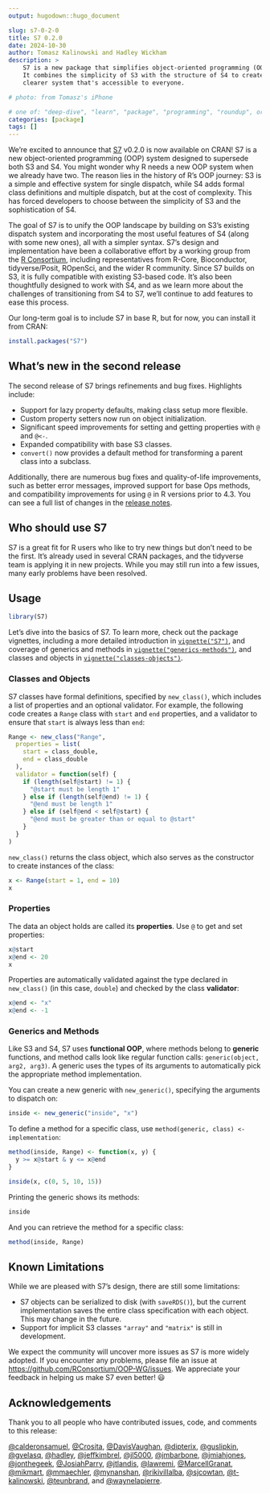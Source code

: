 ```yaml
---
output: hugodown::hugo_document

slug: s7-0-2-0
title: S7 0.2.0
date: 2024-10-30
author: Tomasz Kalinowski and Hadley Wickham
description: >
    S7 is a new package that simplifies object-oriented programming (OOP) in R.
    It combines the simplicity of S3 with the structure of S4 to create a
    clearer system that's accessible to everyone.

# photo: from Tomasz's iPhone

# one of: "deep-dive", "learn", "package", "programming", "roundup", or "other"
categories: [package]
tags: []
---
```


<!--
TODO:
* [ ] Look over / edit the post's title in the yaml
* [ ] Edit (or delete) the description; note this appears in the Twitter card
* [ ] Pick category and tags (see existing with `hugodown::tidy_show_meta()`)
* [ ] Find photo & update yaml metadata
* [ ] Create `thumbnail-sq.jpg`; height and width should be equal
* [ ] Create `thumbnail-wd.jpg`; width should be >5x height
* [ ] `hugodown::use_tidy_thumbnails()`
* [ ] Add intro sentence, e.g. the standard tagline for the package
* [ ] `usethis::use_tidy_thanks()`
-->


We're excited to announce that [S7](https://rconsortium.github.io/S7/) v0.2.0 is now available on CRAN!
S7 is a new object-oriented programming (OOP) system designed to supersede both S3 and S4.
You might wonder why R needs a new OOP system when we already have two.
The reason lies in the history of R's OOP journey: S3 is a simple and effective system for single dispatch, while S4 adds formal class definitions and multiple dispatch, but at the cost of complexity.
This has forced developers to choose between the simplicity of S3 and the sophistication of S4.

The goal of S7 is to unify the OOP landscape by building on S3's existing dispatch system and incorporating the most useful features of S4 (along with some new ones), all with a simpler syntax.
S7's design and implementation have been a collaborative effort by a working group from the [R Consortium](https://www.r-consortium.org), including representatives from R-Core, Bioconductor, tidyverse/Posit, ROpenSci, and the wider R community.
Since S7 builds on S3, it is fully compatible with existing S3-based code.
It's also been thoughtfully designed to work with S4, and as we learn more about the challenges of transitioning from S4 to S7, we'll continue to add features to ease this process.

Our long-term goal is to include S7 in base R, but for now, you can install it from CRAN:

```r
install.packages("S7")
```

## What's new in the second release

The second release of S7 brings refinements and bug fixes.
Highlights include:

-   Support for lazy property defaults, making class setup more flexible.
-   Custom property setters now run on object initialization.
-   Significant speed improvements for setting and getting properties with `@` and `@<-`.
-   Expanded compatibility with base S3 classes.
-   `convert()` now provides a default method for transforming a parent class into a subclass.

Additionally, there are numerous bug fixes and quality-of-life improvements, such as better error messages, improved support for base Ops methods, and compatibility improvements for using `@` in R versions prior to 4.3. You can see a full list of changes in the [release notes](https://github.com/RConsortium/S7/blob/main/NEWS.md).

## Who should use S7

S7 is a great fit for R users who like to try new things but don't need to be the first. It's already used in several CRAN packages, and the tidyverse team is applying it in new projects. While you may still run into a few issues, many early problems have been resolved.

## Usage

```r
library(S7)
```

Let's dive into the basics of S7.
To learn more, check out the package vignettes, including a more detailed introduction in [`vignette("S7")`](https://rconsortium.github.io/OOP-WG/articles/S7.html), and coverage of generics and methods in [`vignette("generics-methods")`](https://rconsortium.github.io/OOP-WG/articles/generics-methods.html), and classes and objects in [`vignette("classes-objects")`](https://rconsortium.github.io/OOP-WG/articles/classes-objects.html).


### Classes and Objects

S7 classes have formal definitions, specified by `new_class()`, which includes a list of properties and an optional validator.
For example, the following code creates a `Range` class with `start` and `end` properties, and a validator to ensure that `start` is always less than `end`:

```r
Range <- new_class("Range",
  properties = list(
    start = class_double,
    end = class_double
  ),
  validator = function(self) {
    if (length(self@start) != 1) {
      "@start must be length 1"
    } else if (length(self@end) != 1) {
      "@end must be length 1"
    } else if (self@end < self@start) {
      "@end must be greater than or equal to @start"
    }
  }
)
```

`new_class()` returns the class object, which also serves as the constructor to create instances of the class:

```r
x <- Range(start = 1, end = 10)
x
```

### Properties

The data an object holds are called its **properties**.
Use `@` to get and set properties:

```r
x@start
x@end <- 20
x
```

Properties are automatically validated against the type declared in `new_class()` (in this case, `double`) and checked by the class **validator**:

```r
x@end <- "x"
x@end <- -1
```

### Generics and Methods

Like S3 and S4, S7 uses **functional OOP**, where methods belong to **generic** functions, and method calls look like regular function calls: `generic(object, arg2, arg3)`.
A generic uses the types of its arguments to automatically pick the appropriate method implementation.

You can create a new generic with `new_generic()`, specifying the arguments to dispatch on:

```r
inside <- new_generic("inside", "x")
```

To define a method for a specific class, use `method(generic, class) <- implementation`:

```r
method(inside, Range) <- function(x, y) {
  y >= x@start & y <= x@end
}

inside(x, c(0, 5, 10, 15))
```

Printing the generic shows its methods:

```r
inside
```

And you can retrieve the method for a specific class:

```r
method(inside, Range)
```

## Known Limitations

While we are pleased with S7's design, there are still some limitations:

-   S7 objects can be serialized to disk (with `saveRDS()`), but the current implementation saves the entire class specification with each object. This may change in the future.
-   Support for implicit S3 classes `"array"` and `"matrix"` is still in development.

We expect the community will uncover more issues as S7 is more widely adopted.
If you encounter any problems, please file an issue at <https://github.com/RConsortium/OOP-WG/issues>.
We appreciate your feedback in helping us make S7 even better!
😃

## Acknowledgements

Thank you to all people who have contributed issues, code, and comments to this release:

[&#x0040;calderonsamuel](https://github.com/calderonsamuel), [&#x0040;Crosita](https://github.com/Crosita), [&#x0040;DavisVaughan](https://github.com/DavisVaughan), [&#x0040;dipterix](https://github.com/dipterix), [&#x0040;guslipkin](https://github.com/guslipkin), [&#x0040;gvelasq](https://github.com/gvelasq), [&#x0040;hadley](https://github.com/hadley), [&#x0040;jeffkimbrel](https://github.com/jeffkimbrel), [&#x0040;jl5000](https://github.com/jl5000), [&#x0040;jmbarbone](https://github.com/jmbarbone), [&#x0040;jmiahjones](https://github.com/jmiahjones), [&#x0040;jonthegeek](https://github.com/jonthegeek), [&#x0040;JosiahParry](https://github.com/JosiahParry), [&#x0040;jtlandis](https://github.com/jtlandis), [&#x0040;lawremi](https://github.com/lawremi), [&#x0040;MarcellGranat](https://github.com/MarcellGranat), [&#x0040;mikmart](https://github.com/mikmart), [&#x0040;mmaechler](https://github.com/mmaechler), [&#x0040;mynanshan](https://github.com/mynanshan), [&#x0040;rikivillalba](https://github.com/rikivillalba), [&#x0040;sjcowtan](https://github.com/sjcowtan), [&#x0040;t-kalinowski](https://github.com/t-kalinowski), [&#x0040;teunbrand](https://github.com/teunbrand), and [&#x0040;waynelapierre](https://github.com/waynelapierre).
